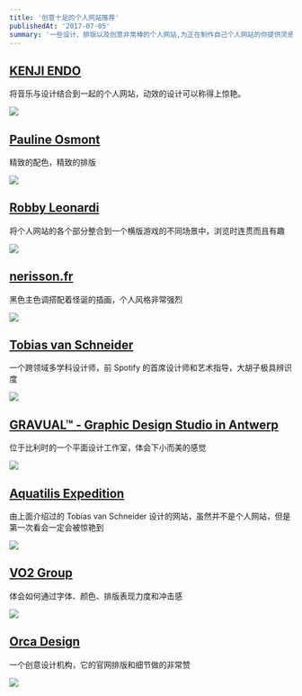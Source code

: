 ```yaml
---
title: '创意十足的个人网站推荐'
publishedAt: '2017-07-05'
summary: '一些设计、排版以及创意非常棒的个人网站,为正在制作自己个人网站的你提供灵感'
---
```



## [KENJI ENDO](http://kenjiendo.com/)
将音乐与设计结合到一起的个人网站，动效的设计可以称得上惊艳。

![](https://imagedelivery.net/8B08sdLvw783CQcaKhUoYw/9b6cc4d7-7db8-4e54-8d97-dd7e14d05600/public)

## [Pauline Osmont](http://www.paulineosmont.com/)
精致的配色，精致的排版

![](https://imagedelivery.net/8B08sdLvw783CQcaKhUoYw/4ebe8d05-3a21-40b7-f9e2-16e288451600/public)


## [Robby Leonardi](http://www.rleonardi.com/)
将个人网站的各个部分整合到一个横版游戏的不同场景中，浏览时连贯而且有趣

![](https://imagedelivery.net/8B08sdLvw783CQcaKhUoYw/0e8e6e09-1388-4804-3b3a-b55575f63100/public)

## [nerisson.fr](http://www.nerisson.fr/)
黑色主色调搭配着怪诞的插画，个人风格非常强烈

![](https://imagedelivery.net/8B08sdLvw783CQcaKhUoYw/a54479fb-39e0-426d-1057-c2ca874e4000/public)

## [Tobias van Schneider](http://www.vanschneider.com/)
一个跨领域多学科设计师，前 Spotify 的首席设计师和艺术指导，大胡子极具辨识度

![](https://imagedelivery.net/8B08sdLvw783CQcaKhUoYw/f858874e-ac14-4f81-3391-254bbb465600/public)

## [GRAVUAL™ - Graphic Design Studio in Antwerp](http://gravual.com/en/)
位于比利时的一个平面设计工作室，体会下小而美的感觉

![](https://imagedelivery.net/8B08sdLvw783CQcaKhUoYw/a11f273f-2050-4ac3-843a-84f53c231700/public)

## [Aquatilis Expedition](http://aquatilis.tv/)
由上面介绍过的 Tobias van Schneider 设计的网站，虽然并不是个人网站，但是第一次看会一定会被惊艳到

![](https://imagedelivery.net/8B08sdLvw783CQcaKhUoYw/9c6be869-5815-4adf-382b-b49cdb789200/public)

## [VO2 Group](http://www.vo2-group.com/)
体会如何通过字体、颜色、排版表现力度和冲击感

![](https://imagedelivery.net/8B08sdLvw783CQcaKhUoYw/06193270-94e6-45d5-8353-9aab1a26d000/public)

## [Orca Design](http://www.onlyorca.com/)
一个创意设计机构，它的官网排版和细节做的非常赞

![](https://imagedelivery.net/8B08sdLvw783CQcaKhUoYw/e85c7e42-6d95-4658-328a-e97a18e66700/public)
